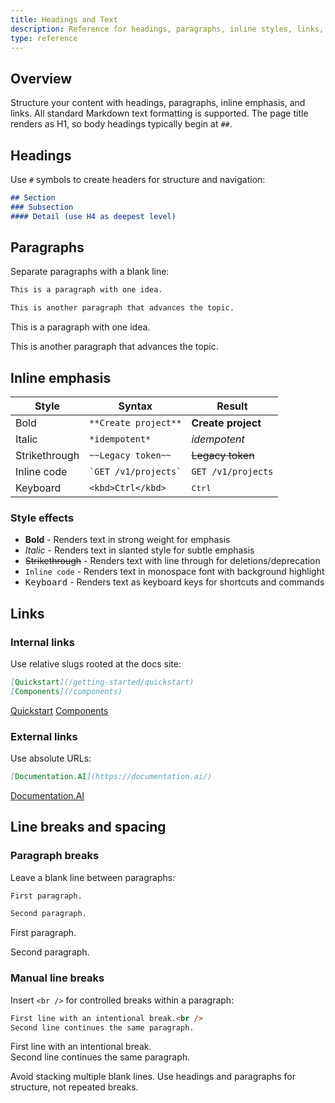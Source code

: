 ```yaml
---
title: Headings and Text
description: Reference for headings, paragraphs, inline styles, links, and spacing in MDX.
type: reference
---
```


## Overview

Structure your content with headings, paragraphs, inline emphasis, and links. All standard Markdown text formatting is supported. The page title renders as H1, so body headings typically begin at `##`.

## Headings

Use `#` symbols to create headers for structure and navigation:

````markdown
## Section
### Subsection  
#### Detail (use H4 as deepest level)
````

## Paragraphs

Separate paragraphs with a blank line:

````markdown
This is a paragraph with one idea.

This is another paragraph that advances the topic.
````

This is a paragraph with one idea.

This is another paragraph that advances the topic.

## Inline emphasis

| Style         | Syntax                   | Result             |
| ------------- | ------------------------ | ------------------ |
| Bold          | `**Create project**`     | **Create project** |
| Italic        | `*idempotent*`           | *idempotent*       |
| Strikethrough | `~~Legacy token~~`       | ~~Legacy token~~   |
| Inline code   | `` `GET /v1/projects` `` | `GET /v1/projects` |
| Keyboard      | `<kbd>Ctrl</kbd>`        | <kbd>Ctrl</kbd>    |

### Style effects

- **Bold** - Renders text in strong weight for emphasis
- *Italic* - Renders text in slanted style for subtle emphasis  
- ~~Strikethrough~~ - Renders text with line through for deletions/deprecation
- `Inline code` - Renders text in monospace font with background highlight
- <kbd>Keyboard</kbd> - Renders text as keyboard keys for shortcuts and commands

## Links

### Internal links

Use relative slugs rooted at the docs site:

````markdown
[Quickstart](/getting-started/quickstart)
[Components](/components)
````

[Quickstart](/getting-started/quickstart)
[Components](/components)

### External links

Use absolute URLs:

````markdown
[Documentation.AI](https://documentation.ai/)
````

[Documentation.AI](https://documentation.ai/)

## Line breaks and spacing

### Paragraph breaks

Leave a blank line between paragraphs:

````markdown
First paragraph.

Second paragraph.
````

First paragraph.

Second paragraph.

### Manual line breaks

Insert `<br />` for controlled breaks within a paragraph:

````markdown
First line with an intentional break.<br />
Second line continues the same paragraph.
````

First line with an intentional break.<br />
Second line continues the same paragraph.

<Callout kind="info">
  Avoid stacking multiple blank lines. Use headings and paragraphs for structure, not repeated breaks.
</Callout>